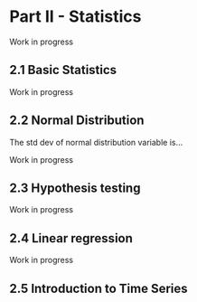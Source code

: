 # Part II - Statistics {#statistics}

Work in progress

## 2.1 Basic Statistics {#basicstatistics}

Work in progress

## 2.2 Normal Distribution {#normaldistribution}
The std dev of normal distribution variable is... 

Work in progress

## 2.3 Hypothesis testing {#hypothesistesting}

Work in progress

## 2.4 Linear regression {#linearregression}

Work in progress

## 2.5 Introduction to Time Series {#timeseries}
